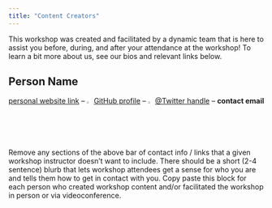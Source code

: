 ```yaml
---
title: "Content Creators"
---
```


This workshop was created and facilitated by a dynamic team that is here to assist you before, during, and after your attendance at the workshop! To learn a bit more about us, see our bios and relevant links below.

## Person Name

[personal website link](https://njlyon0.github.io/) -- <img src="images/github_logo.png" width="2%"/> [GitHub profile](https://github.com/njlyon0) -- <img src="images/twitter_logo.png" width="2%"/> [\@Twitter handle](https://twitter.com/scilyon) -- **contact email**

Remove any sections of the above bar of contact info / links that a given workshop instructor doesn't want to include. There should be a short (2-4 sentence) blurb that lets workshop attendees get a sense for who you are and tells them how to get in contact with you. Copy paste this block for each person who created workshop content and/or facilitated the workshop in person or via videoconference.


